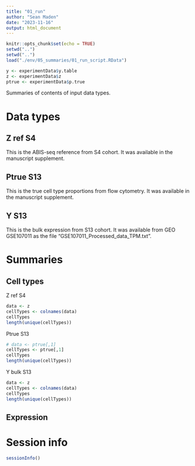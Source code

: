 ```yaml
---
title: "01_run"
author: "Sean Maden"
date: "2023-11-16"
output: html_document
---
```


```r
knitr::opts_chunk$set(echo = TRUE)
setwd("..")
setwd("..")
load("./env/05_summaries/01_run_script.RData")
```

```r
y <- experimentData$y.table
z <- experimentData$z
ptrue <- experimentData$p.true
```

Summaries of contents of input data types.

# Data types

## Z ref S4

This is the ABIS-seq reference from S4 cohort. It was available in the manuscript supplement.

## Ptrue S13

This is the true cell type proportions from flow cytometry. It was available in the manuscript supplement.

## Y S13

This is the bulk expression from S13 cohort. It was available from GEO GSE107011 as the file "GSE107011_Processed_data_TPM.txt".

# Summaries

## Cell types

Z ref S4

```r
data <- z
cellTypes <- colnames(data)
cellTypes
length(unique(cellTypes))
```

Ptrue S13

```r
# data <- ptrue[,1]
cellTypes <- ptrue[,1]
cellTypes
length(unique(cellTypes))
```

Y bulk S13

```r
data <- z
cellTypes <- colnames(data)
cellTypes
length(unique(cellTypes))
```

## Expression

# Session info

```r
sessionInfo()
```